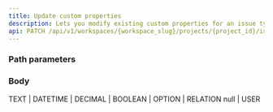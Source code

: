 ```yaml
---
title: Update custom properties
description: Lets you modify existing custom properties for an issue type in your project.
api: PATCH /api/v1/workspaces/{workspace_slug}/projects/{project_id}/issue-types/{type_id}/issue-properties/{property_id}/
---
```


### Path parameters

<ParamField path="workspace_slug" type="string" required></ParamField>
<ParamField path="project_id" type="string" required></ParamField>
<ParamField path="type_id" type="string" required></ParamField>
<ParamField path="property_id" type="string" required></ParamField>

### Body

<ParamField body="display_name" type="string" required></ParamField>
<ParamField body="description" type="string"></ParamField>
<ParamField body="property_type" type="string" placeholder="TEXT | DATETIME | DECIMAL | BOOLEAN | OPTION | RELATION">
TEXT | DATETIME | DECIMAL | BOOLEAN | OPTION | RELATION
</ParamField>
<ParamField body="relation_type" type="string" placeholder="null | USER">
null | USER
</ParamField>
<ParamField body="default_value" type="string[]"></ParamField>
<ParamField body="validation_rules" type="object"></ParamField>
<ParamField body="is_required" type="boolean"></ParamField>
<ParamField body="is_active" type="boolean"></ParamField>
<ParamField body="is_multi" type="boolean"></ParamField>
